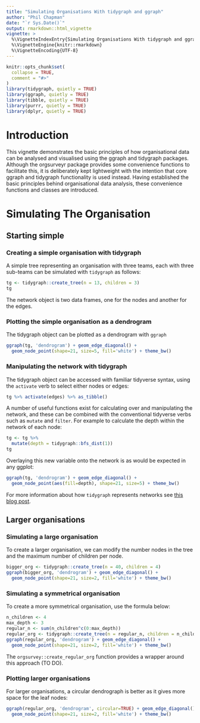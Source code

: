 ```yaml
---
title: "Simulating Organisations With tidygraph and ggraph"
author: "Phil Chapman"
date: "`r Sys.Date()`"
output: rmarkdown::html_vignette
vignette: >
  %\VignetteIndexEntry{Simulating Organisations With tidygraph and ggraph}
  %\VignetteEngine{knitr::rmarkdown}
  %\VignetteEncoding{UTF-8}
---
```


```r
knitr::opts_chunk$set(
  collapse = TRUE,
  comment = "#>"
)
library(tidygraph, quietly = TRUE)
library(ggraph, quietly = TRUE)
library(tibble, quietly = TRUE)
library(purrr, quietly = TRUE)
library(dplyr, quietly = TRUE)
```

# Introduction

This vignette demonstrates the basic principles of how organisational data can be analysed and visualised using the ggraph and tidygraph packages.  Although the orgsurveyr package provides some convenience functions to facilitate this, it is deliberately kept lightweight with the intention that core ggraph and tidygraph functionality is used instead.  Having established the basic principles behind organisational data analysis, these convenience functions and classes are introduced.

# Simulating The Organisation

## Starting simple

### Creating a simple organisation with tidygraph

A simple tree representing an organisation with three teams, each with three sub-teams can be simulated with `tidygraph` as follows:

```r
tg <- tidygraph::create_tree(n = 13, children = 3)
tg
```

The network object is two data frames, one for the nodes and another for the edges.  

### Plotting the simple organisation as a dendrogram
The tidygraph object can be plotted as a dendrogram with `ggraph`

```r
ggraph(tg, 'dendrogram') + geom_edge_diagonal() + 
  geom_node_point(shape=21, size=5, fill='white') + theme_bw() 
```

### Manipulating the network with tidygraph

The tidygraph object can be accessed with familiar tidyverse syntax, using the `activate` verb to select either nodes or edges:

```r
tg %>% activate(edges) %>% as_tibble()
```

A number of useful functions exist for calculating over and manipulating the network, and these can be combined with the conventional tidyverse verbs such as `mutate` and `filter`.  For example to calculate the depth within the network of each node:

```r
tg <- tg %>%
  mutate(depth = tidygraph::bfs_dist(1))
tg
```

Overlaying this new variable onto the network is as would be expected in any ggplot:

```r
ggraph(tg, 'dendrogram') + geom_edge_diagonal() + 
  geom_node_point(aes(fill=depth), shape=21, size=5) + theme_bw() 
```

For more information about how `tidygraph` represents networks see [this blog post](https://www.data-imaginist.com/2017/introducing-tidygraph/).

## Larger organisations

### Simulating a large organisation

To create a larger organisation, we can modify the number nodes in the tree and the maximum number of children per node.

```r
bigger_org <- tidygraph::create_tree(n = 40, children = 4)
ggraph(bigger_org, 'dendrogram') + geom_edge_diagonal() + 
  geom_node_point(shape=21, size=2, fill='white') + theme_bw() 

```

### Simulating a symmetrical organisation

To create a more symmetrical organisation, use the formula below:

```r
n_children <- 4
max_depth <- 3
regular_n <- sum(n_children^c(0:max_depth))
regular_org <- tidygraph::create_tree(n = regular_n, children = n_children)
ggraph(regular_org, 'dendrogram') + geom_edge_diagonal() + 
  geom_node_point(shape=21, size=2, fill='white') + theme_bw() 
```

The `orgsurvey::create_regular_org` function provides a wrapper around this approach (TO DO).

### Plotting larger organisations

For larger organisations, a circular dendrograph is better as it gives more space for the leaf nodes:

```r
ggraph(regular_org, 'dendrogram', circular=TRUE) + geom_edge_diagonal() + 
  geom_node_point(shape=21, size=2, fill='white') + theme_bw() 
```
